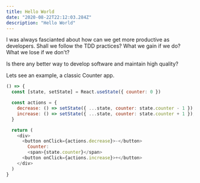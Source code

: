 ```yaml
---
title: Hello World
date: "2020-08-22T22:12:03.284Z"
description: "Hello World"
---
```

I was always fascianted about how can we get more productive as developers.
Shall we follow the TDD practices? What we gain if we do? What we lose if we don't?

Is there any better way to develop software and maintain high quality?

Lets see an example, a classic Counter app. 

```javascript live=true title=Counter
() => {
  const [state, setState] = React.useState({ counter: 0 })

  const actions = {
    decrease: () => setState({ ...state, counter: state.counter - 1 }),
    increase: () => setState({ ...state, counter: state.counter + 1 }),
  }

  return (
    <div>
      <button onClick={actions.decrease}>-</button>
        Counter:
        <span>{state.counter}</span>
      <button onClick={actions.increase}>+</button>
    </div>
  )
}

```
